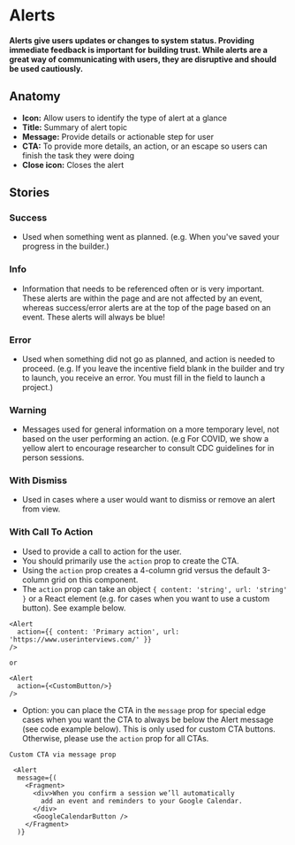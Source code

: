 
# Alerts

<h4>
  Alerts give users updates or changes to system status. Providing immediate feedback is important for
  building trust.  While alerts are a great way of communicating with users, they are disruptive and
  should be used cautiously.
</h4>

<Canvas>
  <Story id="design-system-alert--success"/>
</Canvas>

<ArgsTable of={Alert} />

## Anatomy

- **Icon:** Allow users to identify the type of alert at a glance
- **Title:** Summary of alert topic 
- **Message:** Provide details or actionable step for user
- **CTA:** To provide more details, an action, or an escape so users can finish the task they were doing
- **Close icon:** Closes the alert

## Stories

### Success

- Used when something went as planned. (e.g. When you've saved your progress in the builder.)

<Canvas>
  <Story id="design-system-alert--success" />
</Canvas>

### Info

- Information that needs to be referenced often or is very important. These alerts are within the
page and are not affected by an event, whereas success/error alerts are at the top of the page
based on an event. These alerts will always be blue!

<Canvas>
  <Story id="design-system-alert--info" />
</Canvas>

### Error

- Used when something did not go as planned, and action is needed to proceed. (e.g. If you leave
the incentive field blank in the builder and try to launch, you receive an error. You must
fill in the field to launch a project.)

<Canvas>
  <Story id="design-system-alert--error" />
</Canvas>

### Warning

- Messages used for general information on a more temporary level, not based on the user
performing an action. (e.g For COVID, we show a yellow alert to encourage researcher to
consult CDC guidelines for in person sessions.

<Canvas>
  <Story id="design-system-alert--warning" />
</Canvas>


### With Dismiss

- Used in cases where a user would want to dismiss or remove an alert from view.

<Canvas>
  <Story id="design-system-alert--with-dismiss" />
</Canvas>


### With Call To Action

- Used to provide a call to action for the user. 
- You should primarily use the `action` prop to create the CTA.
- Using the `action` prop creates a 4-column grid versus the default 3-column grid on this component.
- The `action` prop can take an object `{ content: 'string', url: 'string' }` or a React element (e.g. for cases when you want to use a custom button). See example below.
```
<Alert
  action={{ content: 'Primary action', url: 'https://www.userinterviews.com/' }}
/>

or 

<Alert
  action={<CustomButton/>}
/>

```
- Option: you can place the CTA in the `message` prop for special edge cases when you want the CTA to always be below the Alert message (see code example below). This is only used for custom CTA buttons. Otherwise, please use the `action` prop for all CTAs. 
```
Custom CTA via message prop 

 <Alert
  message={(
    <Fragment>
      <div>When you confirm a session we’ll automatically
        add an event and reminders to your Google Calendar.
      </div>
      <GoogleCalendarButton />
    </Fragment>
  )}
```
<Canvas>
  <Story id="design-system-alert--with-call-to-action" />
</Canvas>
